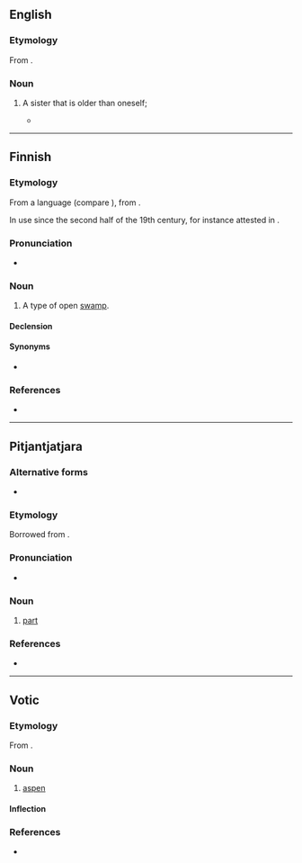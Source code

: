 {{also|A.A.P.A.}}
==English==

===Etymology===
From {{etyl|ur|en}}.

===Noun===
{{en-noun}}

# {{lb|en|India|Pakistan|rare}} A sister that is older than oneself; {{non-gloss definition|also used as a term of familiarity or respect toward a woman that is older.}}
#* {{quote-book|year=2006|author=Asha Ranawa|title=Woman's Triumph|page=46|url=http://books.google.com/books?id=WHr62QxPQSIC&pg=PA46&dq=aapa|passage=I am close to bhai and his wife ''Shaffo'', whom I call '''aapa''', who herself is a well-read person and a true soul-mate to her husband.}}

----

==Finnish==

===Etymology===
From a {{der|fi|smi}} language (compare {{cog|se|áhpi||swamp, high seas}}), from {{der|fi|non|haf}}.

In use since the second half of the 19th century, for instance attested in {{fi-attest|lonnrot1866_1880}}.

===Pronunciation===
* {{rhymes|ɑːpɑ|lang=fi}}

===Noun===
{{fi-noun}}

# A type of open [[swamp]].

====Declension====
{{fi-decl-kala|aa|p|v|a}}

====Synonyms====
* {{l|fi|aapasuo}}

===References===
* {{R:Hakkinen 2013}}

----

==Pitjantjatjara==

===Alternative forms===
* {{l|pjt|apa}}

===Etymology===
Borrowed from {{bor|pjt|en|half}}.

===Pronunciation===
* {{IPA|/ˈaːpa/|[ˈɐːpɐ]|lang=pjt}}

===Noun===
{{head|pjt|noun}}

# [[part]]

===References===
* {{R:Goddard 1992}}

----

==Votic==

===Etymology===
From {{inh|vot|fiu-fin-pro|*haapa}}.

===Noun===
{{vot-noun|aavaa|aapaa}}

# [[aspen]]

====Inflection====
{{rfinfl|vot|noun}}

===References===
* {{R:vot:VKS}}

{{topics|vot|Trees}}